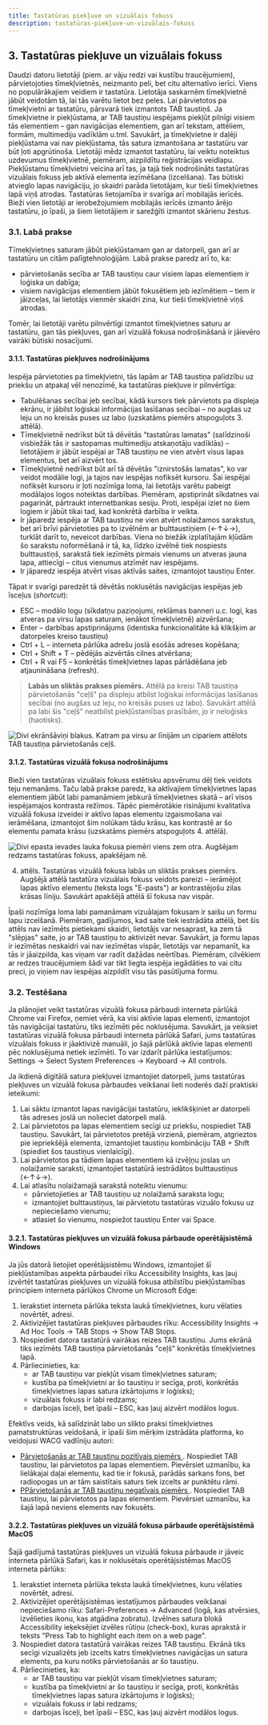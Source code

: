 ```yaml
---
title: Tastatūras piekļuve un vizuālais fokuss
description: tastatūras-piekļuve-un-vizuālais-fokuss
---
```


## **3. Tastatūras piekļuve un vizuālais fokuss**

Daudzi datoru lietotāji (piem. ar vāju redzi vai kustību traucējumiem), pārvietojoties tīmekļvietnēs, neizmanto peli, bet citu alternatīvo ierīci. Viens no populārākajiem veidiem ir tastatūra. Lietotāja saskarnēm tīmekļvietnē jābūt veidotām tā, lai tās varētu lietot bez peles. Lai pārvietotos pa tīmekļvietni ar tastatūru, pārsvarā tiek izmantots TAB taustiņš. Ja tīmekļvietne ir piekļūstama, ar TAB taustiņu iespējams piekļūt pilnīgi visiem tās elementiem – gan navigācijas elementiem, gan arī tekstam, attēliem, formām, multimediju vadīklām u.tml. Savukārt, ja tīmekļvietne ir daļēji piekļūstama vai nav piekļūstama, tās satura izmantošana ar tastatūru var būt ļoti apgrūtinoša. Lietotāji mēdz izmantot tastatūru, lai veiktu noteiktus uzdevumus tīmekļvietnē, piemēram, aizpildītu reģistrācijas veidlapu. Piekļūstamu tīmekļvietni veicina arī tas, ja tajā tiek nodrošināts tastatūras vizuālais fokuss jeb aktīvā elementa iezīmēšana (izcelšana). Tas būtiski atvieglo lapas navigāciju, jo skaidri parāda lietotājam, kur tieši tīmekļvietnes lapā viņš atrodas.
Tastatūras lietojamība ir svarīga arī mobilajās ierīcēs. Bieži vien lietotāji ar ierobežojumiem mobilajās ierīcēs izmanto ārējo tastatūru, jo īpaši, ja šiem lietotājiem ir sarežģīti izmantot skārienu žestus.

### **3.1. Labā prakse**

Tīmekļvietnes saturam jābūt piekļūstamam gan ar datorpeli, gan arī ar tastatūru un citām palīgtehnoloģijām. Labā prakse paredz arī to, ka:

- pārvietošanās secība ar TAB taustiņu caur visiem lapas elementiem ir loģiska un dabīga;
- visiem navigācijas elementiem jābūt fokusētiem jeb iezīmētiem – tiem ir jāizceļas, lai lietotājs vienmēr skaidri zina, kur tieši tīmekļvietnē viņš atrodas.

Tomēr, lai lietotāji varētu pilnvērtīgi izmantot tīmekļvietnes saturu ar tastatūru, gan tās piekļuves, gan arī vizuālā fokusa nodrošināšanā ir jāievēro vairāki būtiski nosacījumi.

#### **3.1.1. Tastatūras piekļuves nodrošinājums**

Iespēja pārvietoties pa tīmekļvietni, tās lapām ar TAB taustiņa palīdzību uz priekšu un atpakaļ vēl nenozīmē, ka tastatūras piekļuve ir pilnvērtīga:

- Tabulēšanas secībai jeb secībai, kādā kursors tiek pārvietots pa displeja ekrānu, ir jābilst loģiskai informācijas lasīšanas secībai – no augšas uz leju un no kreisās puses uz labo (uzskatāms piemērs atspoguļots 3. attēlā).
- Tīmekļvietnē nedrīkst būt tā dēvētās "tastatūras lamatas" (salīdzinoši visbiežāk tās ir sastopamas multimediju atskaņotāju vadīklās) – lietotājiem ir jābūt iespējai ar TAB taustiņu ne vien atvērt visus lapas elementus, bet arī aizvērt tos.
- Tīmekļvietnē nedrīkst būt arī tā dēvētās "iznirstošās lamatas", ko var veidot modālie logi, ja tajos nav iespējas nofiksēt kursoru. Šai iespējai nofiksēt kursoru ir ļoti nozīmīga loma, lai lietotājs varētu pabeigt modālajos logos noteiktas darbības. Piemēram, apstiprināt sīkdatnes vai pagarināt, pārtraukt internetbankas sesiju. Proti, iespējai iziet no šiem logiem ir jābūt tikai tad, kad konkrētā darbība ir veikta.
- Ir jāparedz iespēja ar TAB taustiņu ne vien atvērt nolaižamos sarakstus, bet arī brīvi pārvietoties pa to izvēlnēm ar bulttaustiņiem (←↑↓→), turklāt darīt to, neveicot darbības. Viena no biežāk izplatītajām kļūdām šo sarakstu noformēšanā ir tā, ka, līdzko izvēlnē tiek nospiests bulttaustiņš, sarakstā tiek iezīmēts pirmais vienums un atveras jauna lapa, attiecīgi – citus vienumus atzīmēt nav iespējams.
- Ir jāparedz iespēja atvērt visas aktīvās saites, izmantojot taustiņu Enter.

Tāpat ir svarīgi paredzēt tā dēvētās noklusētās navigācijas iespējas jeb īsceļus (_shortcut_):

- ESC – modālo logu (sīkdatņu paziņojumi, reklāmas banneri u.c. logi, kas atveras pa virsu lapas saturam, ienākot tīmekļvietnē) aizvēršana;
- Enter – darbības apstiprinājums (identiska funkcionalitāte kā klikšķim ar datorpeles kreiso taustiņu)
- Ctrl + L – interneta pārlūka adrešu joslā esošās adreses kopēšana;
- Ctrl + Shift + T – pēdējās aizvērtās cilnes atvēršana;
- Ctrl + R vai F5 – konkrētās tīmekļvietnes lapas pārlādēšana jeb atjaunināšana (refresh).

> **Labās un sliktās prakses piemērs.**
> Attēlā pa kreisi TAB taustiņa pārvietošanās "ceļš" pa displeju atbilst loģiskai informācijas lasīšanas secībai (no augšas uz leju, no kreisās puses uz labo). Savukārt attēlā pa labi šis "ceļš" neatbilst piekļūstamības prasībām, jo ir neloģisks (haotisks).

![Divi ekrānšāviņi blakus. Katram pa virsu ar līnijām un cipariem attēlots TAB taustiņa pārvietošanās ceļš.](../../../assets/images/2020-12-04-18-39-18.png)

#### **3.1.2. Tastatūras vizuālā fokusa nodrošinājums**

Bieži vien tastatūras vizuālais fokuss estētisku apsvērumu dēļ tiek veidots teju nemanāms. Taču labā prakse paredz, ka aktīvajiem tīmekļvietnes lapas elementiem jābūt labi pamanāmiem jebkurā tīmekļvietnes skatā – arī visos iespējamajos kontrasta režīmos. Tāpēc piemērotākie risinājumi kvalitatīva vizuālā fokusa izveidei ir aktīvo lapas elementu izgaismošana vai ierāmēšana, izmantojot šim nolūkam tādu krāsu, kas kontrastē ar šo elementu pamata krāsu (uzskatāms piemērs atspoguļots 4. attēlā).

![Divi epasta ievades lauka fokusa piemēri viens zem otra. Augšējam redzams tastatūras fokuss, apakšējam nē.](../../../assets/images/2020-12-04-18-41-01.png)

4. attēls. Tastatūras vizuālā fokusa labās un sliktās prakses piemērs.
   Augšējā attēlā tastatūra vizuālais fokuss veidots pareizi – ierāmējot lapas aktīvo elementu (teksta logs "E-pasts") ar kontrastējošu zilas krāsas līniju. Savukārt apakšējā attēlā šī fokusa nav vispār.

Īpaši nozīmīga loma labi pamanāmam vizuālajam fokusam ir saišu un formu lapu izcelšanā. Piemēram, gadījumos, kad saite tiek iestrādāta attēlā, bet šis attēls nav iezīmēts pietiekami skaidri, lietotājs var nesaprast, ka zem tā "slēpjas" saite, jo ar TAB taustiņu to aktivizēt nevar. Savukārt, ja formu lapas ir iezīmētas neskaidri vai nav iezīmētas vispār, lietotājs var nepamanīt, ka tās ir jāaizpilda, kas viņam var radīt dažādas neērtības. Piemēram, cilvēkiem ar redzes traucējumiem šādi var tikt liegta iespēja iegādāties to vai citu preci, jo viņiem nav iespējas aizpildīt visu tās pasūtījuma formu.

### **3.2. Testēšana**

Ja plānojiet veikt tastatūras vizuālā fokusa pārbaudi interneta pārlūkā Chrome vai Firefox, ņemiet vērā, ka visi aktīvie lapas elementi, izmantojot tās navigācijai tastatūru, tiks iezīmēti pēc noklusējuma. Savukārt, ja veiksiet tastatūras vizuālā fokusa pārbaudi interneta pārlūkā Safari, jums tastatūras vizuālais fokuss ir jāaktivizē manuāli, jo šajā pārlūkā aktīvie lapas elementi pēc noklusējuma netiek iezīmēti. To var izdarīt pārlūka iestatījumos: Settings → Select System Preferences → Keyboard → All controls.

Ja ikdienā digitālā satura piekļuvei izmantojiet datorpeli, jums tastatūras piekļuves un vizuālā fokusa pārbaudes veikšanai lieti noderēs daži praktiski ieteikumi:

1. Lai sāktu izmantot lapas navigācijai tastatūru, ieklikšķiniet ar datorpeli tās adreses joslā un nolieciet datorpeli malā.
2. Lai pārvietotos pa lapas elementiem secīgi uz priekšu, nospiediet TAB taustiņu. Savukārt, lai pārvietotos pretējā virzienā, piemēram, atgrieztos pie iepriekšējā elementa, izmantojiet taustiņu kombināciju TAB + Shift (spiediet šos taustiņus vienlaicīgi).
3. Lai pārvietotos pa tādiem lapas elementiem kā izvēļņu joslas un nolaižamie saraksti, izmantojiet tastatūrā iestrādātos bulttaustiņus (←↑↓→).
4. Lai atlasītu nolaižamajā sarakstā noteiktu vienumu:
   - pārvietojieties ar TAB taustiņu uz nolaižamā saraksta logu;
   - izmantojiet bulttaustiņus, lai pārvietotu tastatūras vizuālo fokusu uz nepieciešamo vienumu;
   - atlasiet šo vienumu, nospiežot taustiņu Enter vai Space.

#### 3.2.1. Tastatūras piekļuves un vizuālā fokusa pārbaude operētājsistēmā Windows

Ja jūs datorā lietojiet operētājsistēmu Windows, izmantojiet šī piekļūstamības aspekta pārbaudei rīku Accessibility Insights, kas ļauj izvērtēt tastatūras piekļuves un vizuālā fokusa atbilstību piekļūstamības principiem interneta pārlūkos Chrome un Microsoft Edge:

1. Ierakstiet interneta pārlūka teksta laukā tīmekļvietnes, kuru vēlaties novērtēt, adresi.
2. Aktivizējiet tastatūras piekļuves pārbaudes rīku: Accessibility Insights → Ad Hoc Tools → TAB Stops → Show TAB Stops.
3. Nospiediet datora tastatūrā vairākas reizes TAB taustiņu. Jums ekrānā tiks iezīmēts TAB taustiņa pārvietošanās "ceļš" konkrētās tīmekļvietnes lapā.
4. Pārliecinieties, ka:
   - ar TAB taustiņu var piekļūt visam tīmekļvietnes saturam;
   - kustība pa tīmekļvietni ar šo taustiņu ir secīga, proti, konkrētās tīmekļvietnes lapas satura izkārtojums ir loģisks);
   - vizuālais fokuss ir labi redzams;
   - darbojas īsceļi, bet īpaši – ESC, kas ļauj aizvērt modālos logus.

Efektīvs veids, kā salīdzināt labo un slikto praksi tīmekļvietnes pamatstruktūras veidošanā, ir īpaši šim mērķim izstrādāta platforma, ko veidojusi WACG vadlīniju autori:

- <a href="https://www.w3.org/WAI/demos/bad/after/survey" target="_blank">
    Pārvietošanās ar TAB taustiņu pozitīvais piemērs
  </a>
  . Nospiediet TAB taustiņu, lai pārvietotos pa lapas elementiem. Pievērsiet uzmanību,
  ka lielākajai daļai elementu, kad tie ir fokusā, parādās sarkans fons, bet radiopogas
  un ar tām saistītais saturs tiek izcelts ar punktētu rāmi.
- <a href="https://www.w3.org/WAI/demos/bad/before/survey" target="_blank">
    PPārvietošanās ar TAB taustiņu negatīvais piemērs
  </a>
  . Nospiediet TAB taustiņu, lai pārvietotos pa lapas elementiem. Pievērsiet uzmanību,
  ka šajā lapā neviens elements nav fokusēts.

#### **3.2.2. Tastatūras piekļuves un vizuālā fokusa pārbaude operētājsistēmā MacOS**

Šajā gadījumā tastatūras piekļuves un vizuālā fokusa pārbaude ir jāveic interneta pārlūkā Safari, kas ir noklusētais operētājsistēmas MacOS interneta pārlūks:

1. Ierakstiet interneta pārlūka teksta laukā tīmekļvietnes, kuru vēlaties novērtēt, adresi.
2. Aktivizējiet operētājsistēmas iestatījumos pārbaudes veikšanai nepieciešamo rīku: Safari-Preferences → Advanced (logā, kas atvērsies, izvēlieties ikonu, kas atgādina zobratu). Izvēlnes satura blokā Accessibility ieķeksējiet izvēles rūtiņu (check-box), kuras aprakstā ir teksts "Press Tab to highlight each item on a web page".
3. Nospiediet datora tastatūrā vairākas reizes TAB taustiņu. Ekrānā tiks secīgi vizualizēts jeb izcelts katrs tīmekļvietnes navigācijas un satura elements, pa kuru notiks pārvietošanās ar šo taustiņu.
4. Pārliecinieties, ka:
   - ar TAB taustiņu var piekļūt visam tīmekļvietnes saturam;
   - kustība pa tīmekļvietni ar šo taustiņu ir secīga, proti, konkrētās tīmekļvietnes lapas satura izkārtojums ir loģisks);
   - vizuālais fokuss ir labi redzams;
   - darbojas īsceļi, bet īpaši – ESC, kas ļauj aizvērt modālos logus.
